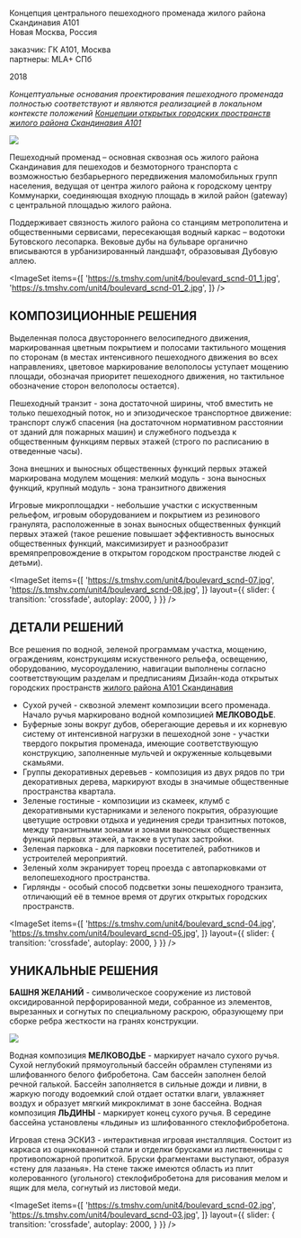 

<Title>БУЛЬВАР : : ЖИЛОЙ РАЙОН СКАНДИНАВИЯ</Title>

    
Концепция центрального пешеходного променада жилого района Скандинавия А101<br/>
Новая Москва, Россия

заказчик: ГК А101, Москва<br/>
партнеры: MLA+ СПб

2018

_Концептуальные основания проектирования пешеходного променада полностью соответствуют
и являются реализацией в локальном контексте положений 
[Концепции открытых городских пространств жилого района Скандинавия А101](/repository/gb_scnd)_

<Image src='https://s.tmshv.com/unit4/boulevard_scnd-boulevard.jpg'/>

Пешеходный променад – основная сквозная ось жилого района Скандинавия
для пешеходов и безмоторного транспорта с возможностью безбарьерного передвижения маломобильных групп
населения, ведущая от центра жилого района к городскому центру Коммунарки,
соединяющая входную площадь в жилой район (gateway) с центральной площадью жилого района. 

Поддерживает связность жилого района со станциям метрополитена и общественными сервисами,
пересекающая водный каркас – водотоки Бутовского лесопарка.
Вековые дубы на бульваре органично вписываются в урбанизированный ландшафт, образовывая Дубовую аллею.

<ImageSet
    items={[
        'https://s.tmshv.com/unit4/boulevard_scnd-01_1.jpg',
        'https://s.tmshv.com/unit4/boulevard_scnd-01_2.jpg',
    ]}
/>

## КОМПОЗИЦИОННЫЕ РЕШЕНИЯ

Выделенная полоса двустороннего велосипедного движения,
маркированная цветным покрытием и полосами тактильного мощения по сторонам
(в местах интенсивного пешеходного движения во всех направлениях,
цветовое маркирование велополосы уступает мощению площади, обозначая приоритет пешеходного движения,
но тактильное обозначение сторон велополосы остается).

Пешеходный транзит - зона достаточной ширины, чтоб вместить не только пешеходный поток,
но и эпизодическое транспортное движение: транспорт служб спасения
(на достаточном нормативном расстоянии от зданий для пожарных машин) и служебного подъезда
к общественным функциям первых этажей (строго по расписанию в отведенные часы).

Зона внешних и выносных общественных функций первых этажей маркирована модулем мощения:
мелкий модуль - зона выносных функций, крупный модуль - зона транзитного движения

Игровые микроплощадки - небольшие участки с искуственным рельефом,
игровым оборудованием и покрытием из резинового гранулята,
расположенные в зонах выносных общественных функций первых этажей
(такое решение повышает эффективность выносных общественных функций, максимизирует и разнообразит
времяпрепровождение в открытом городском пространстве людей с детьми).

<ImageSet
    items={[
        'https://s.tmshv.com/unit4/boulevard_scnd-07.jpg',
        'https://s.tmshv.com/unit4/boulevard_scnd-08.jpg',
    ]}
    layout={{
        slider: {
            transition: 'crossfade',
            autoplay: 2000,
        }
    }}
/>

## ДЕТАЛИ РЕШЕНИЙ

Все решения по водной, зеленой программам участка, мощению, ограждениям,
конструкциям искуственного рельефа, освещению, оборудованию, мусороудалению,
навигации выполнены согласно соответствующим разделам и предписаниям
Дизайн-кода открытых городских пространств [жилого района А101 Скандинавия](/repository/dc_scnd)

- Сухой ручей - сквозной элемент композиции всего променада.
  Начало ручья маркировано водной композицией **МЕЛКОВОДЬЕ**.
- Буферные зоны вокруг дубов, оберегающие деревья и их корневую систему от интенсивной нагрузки
  в пешеходной зоне - участки твердого покрытия променада, имеющие соответствующую конструкцию,
  заполненные мульчей и окруженные кольцевыми скамьями.
- Группы декоративных деревьев - композиция из двух рядов по три декоративных дерева,
  маркируют входы в значимые общественные пространства квартала.
- Зеленые гостиные - композиции из скамеек, клумб с декоративными кустарниками и зеленого покрытия,
  образующие цветущие островки отдыха и уединения среди транзитных потоков,
  между транзитными зонами и зонами выносных общественных функций первых этажей,
  а также в уступах застройки.
- Зеленая парковка - для парковки посетителей, работников и устроителей мероприятий.
- Зеленый холм экранирует торец проезда с автопарковками от велопешеходного пространства.
- Гирлянды - особый способ подсветки зоны пешеходного транзита,
  отличающий её в темное время от других открытых городских пространств.

<ImageSet
    items={[
        'https://s.tmshv.com/unit4/boulevard_scnd-04.jpg',
        'https://s.tmshv.com/unit4/boulevard_scnd-05.jpg',
    ]}
    layout={{
        slider: {
            transition: 'crossfade',
            autoplay: 2000,
        }
    }}
/>

## УНИКАЛЬНЫЕ РЕШЕНИЯ

**БАШНЯ ЖЕЛАНИЙ** - символическое сооружение из листовой оксидированной перфорированной меди,
собранное из элементов, вырезанных и согнутых по специальному раскрою,
образующему при сборке ребра жесткости на гранях конструкции.

<Image src='https://s.tmshv.com/unit4/boulevard_scnd-06.jpg'/>

Водная композиция **МЕЛКОВОДЬЕ** - маркирует начало сухого ручья.
Сухой неглубокий прямоугольный бассейн обрамлен ступенями из шлифованного белого фибробетона.
Сам бассейн заполнен белой речной галькой.
Бассейн заполняется в сильные дожди и ливни, в жаркую погоду водоемкий слой отдает остатки влаги,
увлажняет воздух и образует мягкий микроклимат в зоне бассейна.
Водная композиция **ЛЬДИНЫ** - маркирует конец сухого ручья.
В середине бассейна установлены «льдины» из шлифованного стеклофибробетона.

Игровая стена ЭСКИЗ - интерактивная игровая инсталляция.
Состоит из каркаса из оцинкованной стали и отделки брусками из лиственницы с противопожарной пропиткой.
Бруски фрагментами выступают, образуя «стену для лазанья».
На стене также имеются область из плит колерованного (угольного) стеклофибробетона
для рисования мелом и ящик для мела, согнутый из листовой меди.

<ImageSet
    items={[
        'https://s.tmshv.com/unit4/boulevard_scnd-02.jpg',
        'https://s.tmshv.com/unit4/boulevard_scnd-03.jpg',
    ]}
    layout={{
        slider: {
            transition: 'crossfade',
            autoplay: 2000,
        }
    }}
/>